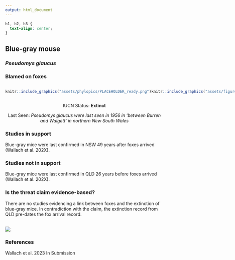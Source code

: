 ```yaml
---
output: html_document
---
```

```css
h1, h2, h3 {
  text-align: center;
}
```

## **Blue-gray mouse**
### *Pseudomys glaucus*
### Blamed on foxes

:::: {style="display: flex;"}

::: {}
  ```r
  knitr::include_graphics("assets/phylopics/PLACEHOLDER_ready.png")
  ```
:::

::: {}

:::

::: {}
  ```r
  knitr::include_graphics("assets/figures/Map_Fox_Pseudomys glaucus.png")
  ```
:::

::::

<center>
IUCN Status: **Extinct**

Last Seen: *Pseudomys glaucus were last seen in 1956 in ‘between Burren and Walgett’ in northern New South Wales*

</center>


### Studies in support

Blue-gray mice were last confirmed in NSW 49 years after foxes arrived (Wallach et al. 202X).

### Studies not in support

Blue-gray mice were last confirmed in QLD 26 years before foxes arrived (Wallach et al. 202X).

### Is the threat claim evidence-based?

There are no studies evidencing a link between foxes and the extinction of blue-gray mice. In contradiction with the claim, the extinction record from QLD pre-dates the fox arrival record.
<br>
<br>

![](assets/figures/Main_Evidence_Fox_Pseudomys glaucus.png)

### References

Wallach et al. 2023 In Submission

